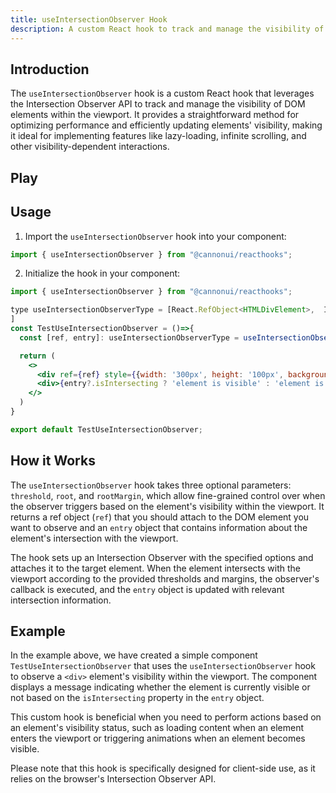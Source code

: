 ```yaml
---
title: useIntersectionObserver Hook
description: A custom React hook to track and manage the visibility of DOM elements within the viewport using Intersection Observer API.
---
```



## Introduction

The `useIntersectionObserver` hook is a custom React hook that leverages the Intersection Observer API to track and manage the visibility of DOM elements within the viewport. It provides a straightforward method for optimizing performance and efficiently updating elements' visibility, making it ideal for implementing features like lazy-loading, infinite scrolling, and other visibility-dependent interactions.

## Play

<div style="margin-top: 3%;">
  <UseIntersectionObserver client:only />
</div>

## Usage

1. Import the `useIntersectionObserver` hook into your component:

```jsx
import { useIntersectionObserver } from "@cannonui/reacthooks";
```

2. Initialize the hook in your component:

```jsx
import { useIntersectionObserver } from "@cannonui/reacthooks";

type useIntersectionObserverType = [React.RefObject<HTMLDivElement>,  IntersectionObserverEntry
]
const TestUseIntersectionObserver = ()=>{
  const [ref, entry]: useIntersectionObserverType = useIntersectionObserver() as useIntersectionObserverType;

  return (
    <>
      <div ref={ref} style={{width: '300px', height: '100px', backgroundColor: 'cyan'}}>Element to observe</div>
      <div>{entry?.isIntersecting ? 'element is visible' : 'element is not visible'}</div>
    </>
  )
}

export default TestUseIntersectionObserver;
```

## How it Works

The `useIntersectionObserver` hook takes three optional parameters: `threshold`, `root`, and `rootMargin`, which allow fine-grained control over when the observer triggers based on the element's visibility within the viewport. It returns a ref object (`ref`) that you should attach to the DOM element you want to observe and an `entry` object that contains information about the element's intersection with the viewport.

The hook sets up an Intersection Observer with the specified options and attaches it to the target element. When the element intersects with the viewport according to the provided thresholds and margins, the observer's callback is executed, and the `entry` object is updated with relevant intersection information.

## Example

In the example above, we have created a simple component `TestUseIntersectionObserver` that uses the `useIntersectionObserver` hook to observe a `<div>` element's visibility within the viewport. The component displays a message indicating whether the element is currently visible or not based on the `isIntersecting` property in the `entry` object.

This custom hook is beneficial when you need to perform actions based on an element's visibility status, such as loading content when an element enters the viewport or triggering animations when an element becomes visible.

Please note that this hook is specifically designed for client-side use, as it relies on the browser's Intersection Observer API.
